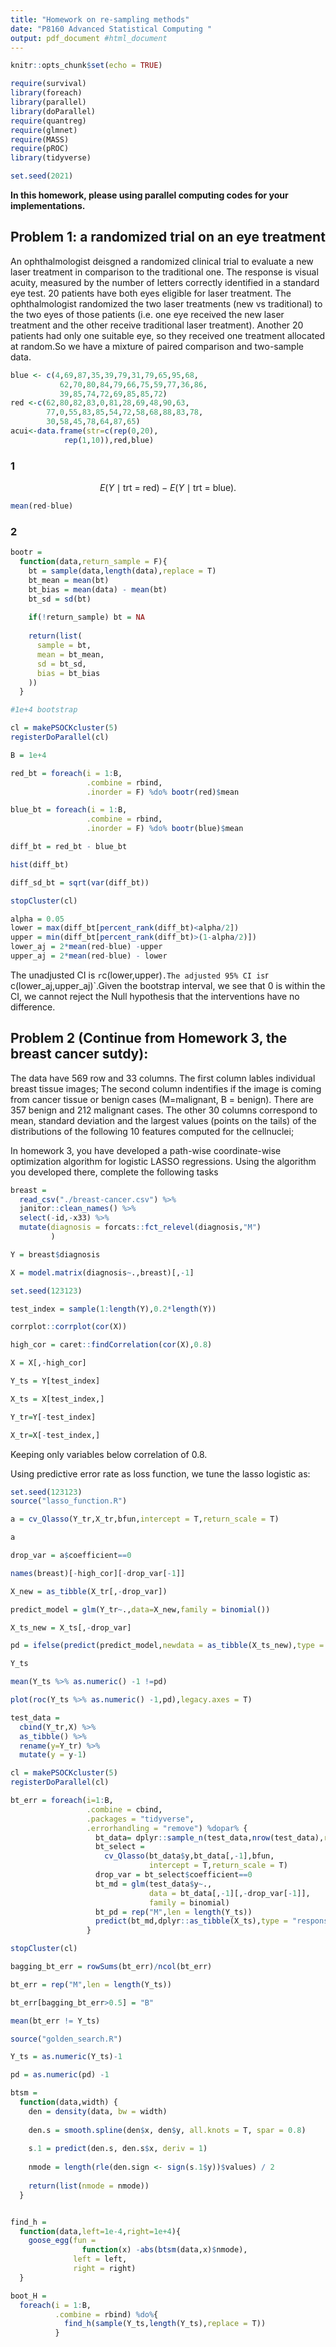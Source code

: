```yaml
---
title: "Homework on re-sampling methods"
date: "P8160 Advanced Statistical Computing "
output: pdf_document #html_document
---
```


```r
knitr::opts_chunk$set(echo = TRUE)

require(survival)
library(foreach)
library(parallel)
library(doParallel)
require(quantreg)
require(glmnet)
require(MASS)
require(pROC)
library(tidyverse)

set.seed(2021)
```
**In this homework, please using parallel computing codes for your implementations.**

## Problem 1: a randomized trial on an eye treatment

An ophthalmologist deisgned a randomized clinical trial to evaluate a new laser treatment in comparison to the traditional one.  The response is visual acuity, measured by the number of letters correctly identified in a standard eye test.  20 patients have both eyes eligible for laser treatment. The ophthalmologist randomized the two laser treatments (new vs traditional) to the two eyes of those patients (i.e. one eye received the new laser treatment and the other receive traditional laser treatment). Another 20 patients had only one suitable eye, so they received one treatment allocated at random.So we have a mixture of paired comparison and two-sample data.

```r
blue <- c(4,69,87,35,39,79,31,79,65,95,68,
           62,70,80,84,79,66,75,59,77,36,86,
           39,85,74,72,69,85,85,72)
red <-c(62,80,82,83,0,81,28,69,48,90,63,
        77,0,55,83,85,54,72,58,68,88,83,78,
        30,58,45,78,64,87,65)
acui<-data.frame(str=c(rep(0,20),
            rep(1,10)),red,blue)
```


\vskip 20pt

\textbf{Answer the following question:}
 
\begin{enumerate}
\item[(1)]  The treatment effect of the new laser treatment is defined as $$E(Y\mid \mbox{trt = new}) - E(Y\mid \mbox{trt = traditional}).$$  Estimate the treatment effect using the collected data. 
\item[(2)] Use bootstrap to construct 95% confidence interval of the treatment effect. Describe your bootstrap procedure, and what is your conclusion from the bootstrap CI?
\end{enumerate}

### 1
 $$E(Y\mid \mbox{trt = red}) - E(Y\mid \mbox{trt = blue}).$$ 

```r
mean(red-blue)
```
### 2

```r
bootr = 
  function(data,return_sample = F){
    bt = sample(data,length(data),replace = T)
    bt_mean = mean(bt)
    bt_bias = mean(data) - mean(bt)
    bt_sd = sd(bt)
    
    if(!return_sample) bt = NA
    
    return(list(
      sample = bt,
      mean = bt_mean,
      sd = bt_sd,
      bias = bt_bias
    ))
  }
```

```r
#1e+4 bootstrap

cl = makePSOCKcluster(5)
registerDoParallel(cl)

B = 1e+4

red_bt = foreach(i = 1:B,
                 .combine = rbind,
                 .inorder = F) %do% bootr(red)$mean

blue_bt = foreach(i = 1:B,
                 .combine = rbind,
                 .inorder = F) %do% bootr(blue)$mean

diff_bt = red_bt - blue_bt

hist(diff_bt)

diff_sd_bt = sqrt(var(diff_bt))

stopCluster(cl)
```



```r
alpha = 0.05
lower = max(diff_bt[percent_rank(diff_bt)<alpha/2])
upper = min(diff_bt[percent_rank(diff_bt)>(1-alpha/2)])
lower_aj = 2*mean(red-blue) -upper
upper_aj = 2*mean(red-blue) - lower
```
The unadjusted CI is `r `c(lower,upper)`.The adjusted 95% CI is`r c(lower_aj,upper_aj)`.Given the bootstrap interval, we see that 0 is within the CI, we cannot reject the Null hypothesis that the interventions have no difference.


## Problem 2 (Continue from Homework 3, the breast cancer sutdy): 


The data \textit{breast-cancer.csv} have 569 row and 33 columns. The first column \textbf{ID} lables individual breast tissue images; The second column \textbf{Diagnonsis} indentifies if the image is coming from cancer tissue or benign cases (M=malignant, B = benign). There are 357  benign and 212  malignant cases. The other 30 columns correspond to mean, standard deviation and the largest values (points on the tails) of the distributions of the following 10 features computed for the cellnuclei;
\begin{itemize}
\item radius (mean of distances from center to points on the perimeter)
\item texture (standard deviation of gray-scale values)
\item perimeter
\item area
\item smoothness (local variation in radius lengths)
\item compactness ($perimeter^2/area -1$)
\item concavity (severity of concave portions of the contour)
\item concave points (number of concave portions of the contour)
\item symmetry
\item fractal dimension ("coastline approximation" - 1)
\end{itemize}


In homework 3, you have developed a path-wise coordinate-wise optimization algorithm for logistic LASSO regressions. Using the algorithm you developed there, complete the following tasks 


\begin{enumerate}
\item Propose and implement a 5-fold cross-validation aglorithm to select the turning parameter in the logistic LASSO regression.  We call the logistic-LASSO with CV-selected $\lambda$ as the "optimal" logistic LASSO


\item Using the selected predictors from the  "optimal" logistic LASSO to predict the probability of malignant for each of the images (Note that estimates from logistic-Lasso are biased. You need to re-fit the logistic regression with the selected predictors to estimate the probability.)  How well the predictors classify the images?

\item Using the bootstraping smoothing idea to re-evaluate the probabilities of malignant. How well the new predictors classify the images?
\end{enumerate}

```r
breast = 
  read_csv("./breast-cancer.csv") %>% 
  janitor::clean_names() %>% 
  select(-id,-x33) %>% 
  mutate(diagnosis = forcats::fct_relevel(diagnosis,"M")
         )

Y = breast$diagnosis

X = model.matrix(diagnosis~.,breast)[,-1]

set.seed(123123)

test_index = sample(1:length(Y),0.2*length(Y))

corrplot::corrplot(cor(X))

high_cor = caret::findCorrelation(cor(X),0.8)

X = X[,-high_cor]

Y_ts = Y[test_index]

X_ts = X[test_index,]

Y_tr=Y[-test_index]

X_tr=X[-test_index,]
```

Keeping only variables below correlation of 0.8.

Using predictive error rate as loss function, we tune the lasso logistic as:

```r
set.seed(123123)
source("lasso_function.R")

a = cv_Qlasso(Y_tr,X_tr,bfun,intercept = T,return_scale = T)

a

drop_var = a$coefficient==0

names(breast)[-high_cor][-drop_var[-1]]

X_new = as_tibble(X_tr[,-drop_var])

predict_model = glm(Y_tr~.,data=X_new,family = binomial())
```


```r
X_ts_new = X_ts[,-drop_var]

pd = ifelse(predict(predict_model,newdata = as_tibble(X_ts_new),type = "response")>=0.5,"B","M") %>% forcats::fct_relevel(.,"M") %>% as.numeric() -1

Y_ts

mean(Y_ts %>% as.numeric() -1 !=pd)

plot(roc(Y_ts %>% as.numeric() -1,pd),legacy.axes = T)
```



```r
test_data = 
  cbind(Y_tr,X) %>% 
  as_tibble() %>% 
  rename(y=Y_tr) %>% 
  mutate(y = y-1)

cl = makePSOCKcluster(5)
registerDoParallel(cl)

bt_err = foreach(i=1:B,
                 .combine = cbind,
                 .packages = "tidyverse",
                 .errorhandling = "remove") %dopar% {
                   bt_data= dplyr::sample_n(test_data,nrow(test_data),replace = T)
                   bt_select = 
                     cv_Qlasso(bt_data$y,bt_data[,-1],bfun,
                               intercept = T,return_scale = T)
                   drop_var = bt_select$coefficient==0
                   bt_md = glm(test_data$y~.,
                               data = bt_data[,-1][,-drop_var[-1]],
                               family = binomial)
                   bt_pd = rep("M",len = length(Y_ts))
                   predict(bt_md,dplyr::as_tibble(X_ts),type = "response")
                 }

stopCluster(cl)

bagging_bt_err = rowSums(bt_err)/ncol(bt_err)

bt_err = rep("M",len = length(Y_ts))

bt_err[bagging_bt_err>0.5] = "B"

mean(bt_err != Y_ts)
```



```r
source("golden_search.R")

Y_ts = as.numeric(Y_ts)-1

pd = as.numeric(pd) -1

btsm =
  function(data,width) {
    den = density(data, bw = width)
    
    den.s = smooth.spline(den$x, den$y, all.knots = T, spar = 0.8)
    
    s.1 = predict(den.s, den.s$x, deriv = 1)
    
    nmode = length(rle(den.sign <- sign(s.1$y))$values) / 2
    
    return(list(nmode = nmode))
  }


find_h = 
  function(data,left=1e-4,right=1e+4){
    goose_egg(fun = 
                function(x) -abs(btsm(data,x)$nmode),
              left = left,
              right = right)
  }

boot_H = 
  foreach(i = 1:B,
          .combine = rbind) %do%{
            find_h(sample(Y_ts,length(Y_ts),replace = T))
          }
```




